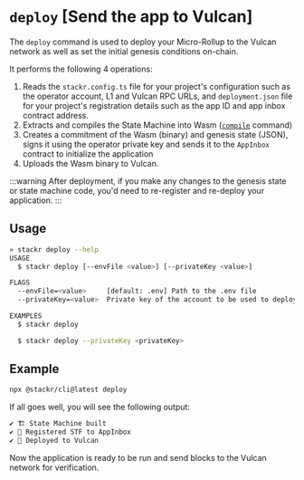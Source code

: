 # `deploy` [Send the app to Vulcan]

The `deploy` command is used to deploy your Micro-Rollup to the Vulcan network as well as set the initial genesis conditions on-chain.

It performs the following 4 operations:

1. Reads the `stackr.config.ts` file for your project's configuration such as the operator account, L1 and Vulcan RPC URLs, and `deployment.json` file for your project's registration details such as the app ID and app inbox contract address.
2. Extracts and compiles the State Machine into Wasm ([`compile`](/build/cli/compile) command)
3. Creates a commitment of the Wasm (binary) and genesis state (JSON), signs it using the operator private key and sends it to the `AppInbox` contract to initialize the application
4. Uploads the Wasm binary to Vulcan.

:::warning
After deployment, if you make any changes to the genesis state or state machine code, you'd need to re-register and re-deploy your application.
:::


## Usage

```bash
» stackr deploy --help
USAGE
  $ stackr deploy [--envFile <value>] [--privateKey <value>]

FLAGS
  --envFile=<value>     [default: .env] Path to the .env file
  --privateKey=<value>  Private key of the account to be used to deploy the contract

EXAMPLES
  $ stackr deploy

  $ stackr deploy --privateKey <privateKey>
```

## Example

```bash
npx @stackr/cli@latest deploy
```

If all goes well, you will see the following output:

```bash
✔ 🏗️ State Machine built
✔ 📝 Registered STF to AppInbox
✔ 🖖 Deployed to Vulcan
```

Now the application is ready to be run and send blocks to the Vulcan network for verification.
